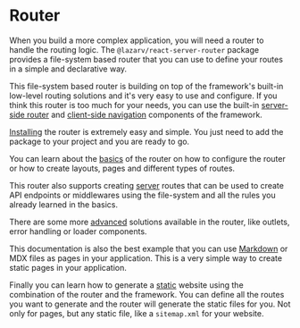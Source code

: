 # Router

When you build a more complex application, you will need a router to handle the routing logic. The `@lazarv/react-server-router` package provides a file-system based router that you can use to define your routes in a simple and declarative way.

This file-system based router is building on top of the framework's built-in low-level routing solutions and it's very easy to use and configure. If you think this router is too much for your needs, you can use the built-in [server-side router](/framework/server-routing) and [client-side navigation](/framework/client-navigation) components of the framework.

[Installing](/router/install) the router is extremely easy and simple. You just need to add the package to your project and you are ready to go.

You can learn about the [basics](/router/basics) of the router on how to configure the router or how to create layouts, pages and different types of routes.

This router also supports creating [server](/router/server) routes that can be used to create API endpoints or middlewares using the file-system and all the rules you already learned in the basics.

There are some more [advanced](/router/advanced) solutions available in the router, like outlets, error handling or loader components.

This documentation is also the best example that you can use [Markdown](/router/markdown) or MDX files as pages in your application. This is a very simple way to create static pages in your application.

Finally you can learn how to generate a [static](/router/static) website using the combination of the router and the framework. You can define all the routes you want to generate and the router will generate the static files for you. Not only for pages, but any static file, like a `sitemap.xml` for your website.